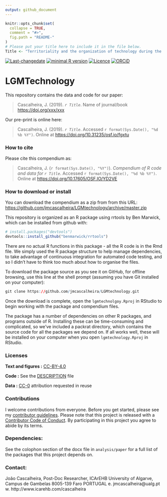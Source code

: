 ```yaml
---
output: github_document
---
```


<!-- README.md is generated from README.Rmd. Please edit that file -->

```r
knitr::opts_chunk$set(
  collapse = TRUE,
  comment = "#>",
  fig.path = "README-"
)
# Please put your title here to include it in the file below. 
Title <- "Territoriality and the organization of technology during the Last Glacial Maximum in southwestern Europe"

```


[![Last-changedate](https://img.shields.io/badge/last%20change-`r gsub('-', '--', Sys.Date())`-brightgreen.svg)](https://github.com/jmcascalheira/ScaledPiecesVB/commits/master)
[![minimal R version](https://img.shields.io/badge/R%3E%3D-3.2.4-brightgreen.svg)](https://cran.r-project.org/) 
[![Licence](https://img.shields.io/github/license/mashape/apistatus.svg)](http://choosealicense.com/licenses/mit/)
[![ORCiD](https://img.shields.io/badge/ORCiD-/0000--0003--0321--8892-green.svg)](http://orcid.org/0000-0003-0321-8892)


# LGMTechnology

This repository contains the data and code for our paper:

> Cascalheira, J. (2019). _`r Title`_. Name of journal/book <https://doi.org/xxx/xxx>

Our pre-print is online here:

> Cascalheira, J. (2019). _`r Title`_. Accessed `r format(Sys.Date(), "%d %b %Y")`. Online at <https://doi.org/10.31235/osf.io/fgxtu>


### How to cite

Please cite this compendium as:

> Cascalheira, J. (`r format(Sys.Date(), "%Y")`). _Compendium of R code and data for `r Title`_. Accessed `r format(Sys.Date(), "%d %b %Y")`. Online at <https://doi.org/10.17605/OSF.IO/YD2VE>

### How to download or install

You can download the compendium as a zip from from this URL: <https://github.com/jmcascalheira/LGMtechnology/archive/master.zip>

This repository is organized as an R package using rrtools by Ben Marwick, which can be installed from github with:

```r
# install.packages("devtools")
devtools::install_github("benmarwick/rrtools")
```

There are no actual R functions in this package - all the R code is in the Rmd file. We simply used the R package structure to help manage dependencies, to take advantage of continuous integration for automated code testing, and so I didn't have to think too much about how to organise the files.

To download the package source as you see it on GitHub, for offline browsing, use this line at the shell prompt (assuming you have Git installed on your computer):

```r
git clone https://github.com/jmcascalheira/LGMtechnology.git
```

Once the download is complete, open the `lgmtechnolgoy.Rproj` in RStudio to begin working with the package and compendium files. 

The package has a number of dependencies on other R packages, and programs outside of R. Installing these can be time-consuming and complicated, so we've included a packrat directory, which contains the source code for all the packages we depend on. If all works well, these will be installed on your computer when you open `lgmtechnology.Rproj` in RStudio.


### Licenses

**Text and figures :**  [CC-BY-4.0](http://creativecommons.org/licenses/by/4.0/)

**Code :** See the [DESCRIPTION](DESCRIPTION) file

**Data :** [CC-0](http://creativecommons.org/publicdomain/zero/1.0/) attribution requested in reuse

### Contributions

I welcome contributions from everyone. Before you get started, please see my [contributor guidelines](CONTRIBUTING.md). Please note that this project is released with a [Contributor Code of Conduct](CONDUCT.md). By participating in this project you agree to abide by its terms.

### Dependencies:

See the colophon section of the docx file in `analysis/paper` for a full list of the packages that this project depends on. 


### Contact: 

João Cascalheira, Post-Doc Researcher, ICArEHB
University of Algarve, Campus de Gambelas
8005-139 Faro PORTUGAL
e. jmcascalheira@ualg.pt  w. http://www.icarehb.com/cascalheira
